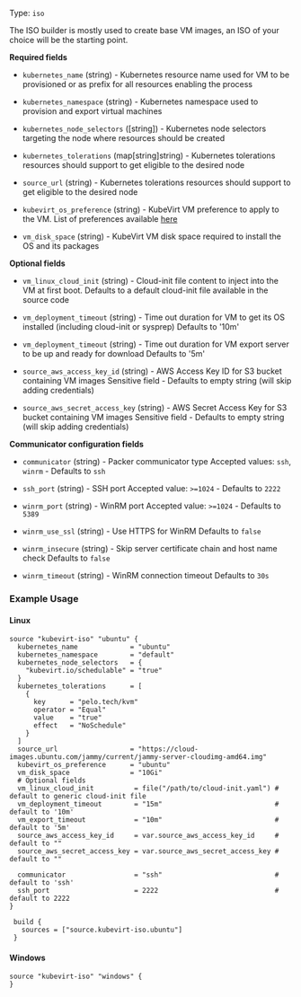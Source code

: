 Type: `iso`

<!--
  Include a short description about the builder. This is a good place
  to call out what the builder does, and any requirements for the given
  builder environment. See https://www.packer.io/docs/builders/null
-->

The ISO builder is mostly used to create base VM images, an ISO of your choice will be the starting point.

<!-- Builder Configuration Fields -->

**Required fields**

- `kubernetes_name` (string) - Kubernetes resource name used for VM to be provisioned or as prefix for all resources enabling the process

- `kubernetes_namespace` (string) - Kubernetes namespace used to provision and export virtual machines

- `kubernetes_node_selectors` ([string]) - Kubernetes node selectors targeting the node where resources should be created

- `kubernetes_tolerations` (map[string]string) - Kubernetes tolerations resources should support to get eligible to the desired node

- `source_url` (string) - Kubernetes tolerations resources should support to get eligible to the desired node

- `kubevirt_os_preference` (string) - KubeVirt VM preference to apply to the VM. List of preferences available [here](https://github.com/kubevirt/common-instancetypes/tree/main/preferences)

- `vm_disk_space` (string) - KubeVirt VM disk space required to install the OS and its packages

<!--
  Optional Configuration Fields

  Configuration options that are not required or have reasonable defaults
  should be listed under the optionals section. Defaults values should be
  noted in the description of the field
-->

**Optional fields**

- `vm_linux_cloud_init` (string) - Cloud-init file content to inject into the VM at first boot.
Defaults to a default cloud-init file available in the source code

- `vm_deployment_timeout` (string) - Time out duration for VM to get its OS installed (including cloud-init or sysprep)
Defaults to '10m'

- `vm_deployment_timeout` (string) - Time out duration for VM export server to be up and ready for download
Defaults to '5m'

- `source_aws_access_key_id` (string) - AWS Access Key ID for S3 bucket containing VM images
Sensitive field - Defaults to empty string (will skip adding credentials)

- `source_aws_secret_access_key` (string) - AWS Secret Access Key for S3 bucket containing VM images
Sensitive field - Defaults to empty string (will skip adding credentials)

**Communicator configuration fields**

- `communicator` (string) - Packer communicator type
Accepted values: `ssh`, `winrm` - Defaults to `ssh`

- `ssh_port` (string) - SSH port
Accepted value: `>=1024` - Defaults to `2222`

- `winrm_port` (string) - WinRM port
Accepted value: `>=1024` - Defaults to `5389`

- `winrm_use_ssl` (string) - Use HTTPS for WinRM
Defaults to `false`

- `winrm_insecure` (string) - Skip server certificate chain and host name check
Defaults to `false`

- `winrm_timeout` (string) - WinRM connection timeout
Defaults to `30s`

<!--
  A basic example on the usage of the builder. Multiple examples
  can be provided to highlight various build configurations.

-->
### Example Usage

#### Linux
```hcl
source "kubevirt-iso" "ubuntu" {
  kubernetes_name             = "ubuntu"
  kubernetes_namespace        = "default"
  kubernetes_node_selectors   = {
    "kubevirt.io/schedulable" = "true"
  }
  kubernetes_tolerations      = [
    {
      key      = "pelo.tech/kvm"
      operator = "Equal"
      value    = "true"
      effect   = "NoSchedule"
    }
  ]
  source_url                  = "https://cloud-images.ubuntu.com/jammy/current/jammy-server-cloudimg-amd64.img"
  kubevirt_os_preference      = "ubuntu"
  vm_disk_space               = "10Gi"
  # Optional fields
  vm_linux_cloud_init          = file("/path/to/cloud-init.yaml") # default to generic cloud-init file
  vm_deployment_timeout        = "15m"                            # default to '10m'
  vm_export_timeout            = "10m"                            # default to '5m'
  source_aws_access_key_id     = var.source_aws_access_key_id     # default to ""
  source_aws_secret_access_key = var.source_aws_secret_access_key # default to ""

  communicator                 = "ssh"                            # default to 'ssh'
  ssh_port                     = 2222                             # default to 2222
}

 build {
   sources = ["source.kubevirt-iso.ubuntu"]
 }
```

#### Windows
```hcl
source "kubevirt-iso" "windows" {
}
```
